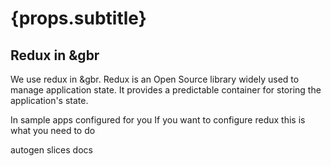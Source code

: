 # {props.subtitle}

## Redux in &gbr

We use redux in &gbr. Redux is an Open Source library widely used to manage application state. It provides a predictable container for storing the application's state.



In sample apps configured for you
If you want to configure redux this is what you need to do


autogen slices docs